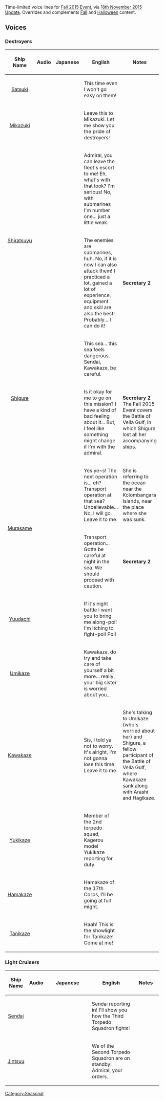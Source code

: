 Time-limited voice lines for [[Fall 2015 Event]], via [[Thread:351493|18th November 2015 Update]]. Overrides and complements [[Seasonal/Fall 2015|Fall]] and [[Seasonal/Halloween 2015|Halloween]] content.
==Voices==
{{SeasonalTOC|Satsuki|Mikazuki|Shiratsuyu|Shigure|Murasame|Yuudachi|Umikaze|Kawakaze|Yukikaze|Hamakaze|Tanikaze|Sendai|Jintsuu}}
===Destroyers===
{| class="wikitable typography-xl-optout" style="width:100%;"
!style="width:10%;"|Ship Name
!Audio
!style="width:35%;"|Japanese
!style="width:35%;"|English
!style="width:20%;"|Notes
|- id="Satsuki"
|align="center"|[[Satsuki]]
|align="center"|{{Audio|file=Satsuki Fall Event 2015.ogg}}
|{{SpanJa|今度はボクも、手加減できないよ！}}
|This time even I won't go easy on them!
|
|- id="Mikazuki"
|align="center"|[[Mikazuki]]
|align="center"|{{Audio|file=Mikazuki Fall Event 2015.ogg}}
|{{SpanJa|ここは三日月に任せて。駆逐艦の誇り、お見せします！}}
|Leave this to Mikazuki. Let me show you the pride of destroyers!
|
|- id="Shiratsuyu"
|rowspan="2" align="center"|[[Shiratsuyu]]
|align="center"|{{Audio|file=Shiratsuyu Fall Event 2015.ogg}}
|{{SpanJa|提督、船団護衛なら任せておいてよ。えっ、何その目？本当なんだから！いや、潜水艦とかは一番に…ちょっと苦手だけどさ…。}}
|Admiral, you can leave the fleet's escort to me! Eh, what's with that look? I'm serious! No, with submarines I'm number one... just a little weak.
|
|-
|align="center"|{{Audio|file=Shiratsuyu Fall Event 2015 Secretary 2.ogg}}
|{{SpanJa|敵の潜水艦な～。いや、今ならやっつけられるよ！演習もたくさんやったし、経験もいっぱい積んだし、装備も練度も一番だし！多分…。やれるよ！}}
|The enemies are submarines, huh. No, if it is now I can also attack them! I practiced a lot, gained a lot of experience, equipment and skill are also the best! Probably... I can do it!
|'''Secretary 2'''
|- id="Shigure"
|rowspan="2" align="center"|[[Shigure]]
|align="center"|{{Audio|file=Shigure Fall Event 2015.ogg}}
|{{SpanJa|この海域は…この海域は危険な感じがする。川内さん、江風、気を付けて。}}
|This sea... this sea feels dangerous. Sendai, Kawakaze, be careful.
|
|-
|align="center"|{{Audio|file=Shigure Fall Event 2015 Secretary 2.ogg}}
|{{SpanJa|この作戦…僕も一緒に行っていいかな？何か…少し嫌な予感がする。でも提督と一緒なら、何かが変わる気がするんだ。}}
|Is it okay for me to go on this mission? I have a kind of bad feeling about it... But, I feel like something might change if I'm with the admiral.
|'''Secretary 2'''<br>The Fall 2015 Event covers the Battle of Vella Gulf, in which Shigure lost all her accompanying ships.
|- id="Murasame"
|rowspan="2" align="center"|[[Murasame]]
|align="center"|{{Audio|file=Murasame Fall Event 2015.ogg}}
|{{SpanJa|はいは～い♪次の作戦は？えっ、あの海への輸送作戦？嘘ぉ…いいえ、行きます！任せて！}}
|Yes ye~s! The next operation is... eh? Transport operation at that sea? Unbelievable... No, I will go. Leave it to me.
|She is referring to the ocean near the Kolombangara Islands, near the place where she was sunk.
|-
|align="center"|{{Audio|file=Murasame Fall Event 2015 Secretary 2.ogg}}
|{{SpanJa|輸送作戦…夜の海は気を付けないと。警戒を厳として、行きましょうか。}}
|Transport operation... Gotta be careful at night in the sea. We should proceed with caution.
|'''Secretary 2'''
|- id="Yuudachi"
|align="center"|[[Yuudachi]]
|align="center"|{{Audio|file=Yuudachi Fall Event 2015.ogg}}
|{{SpanJa|夜戦なら夕立を連れってってほしいっぽい！うずうずするっぽい！ぽ～い！！}}
|If it's night battle I want you to bring me along-poi! I'm itching to fight-poi! Poi!
|
|- id="Umikaze"
|align="center"|[[Umikaze]]
|align="center"|{{Audio|file=Umikaze Fall Event 2015.ogg}}
|{{SpanJa|江風、少し自重しないと…本当に…お姉さんは心配です…。}}
|Kawakaze, do try and take care of yourself a bit more... really, your big sister is worried about you...
|
|- id="Kawakaze"
|align="center"|[[Kawakaze]]
|align="center"|{{Audio|file=Kawakaze Fall Event 2015.ogg}}
|{{SpanJa|姉貴、あんま心配すンなって。大丈夫、今度はやられはしないよ。任せとけ！}}
|Sis, I told ya not to worry. It's alright, I'm not gonna lose this time. Leave it to me.
|She's talking to Umikaze (who's worried about her) and Shigure, a fellow participant of the Battle of Vella Gulf, where Kawakaze sank along with Arashi and Hagikaze.
|- id="Yukikaze"
|align="center"|[[Yukikaze]]
|align="center"|{{Audio|file=Yukikaze Fall Event 2015.ogg}}
|{{SpanJa|第二水雷戦隊所属！陽炎型駆逐艦雪風！！}}
|Member of the 2nd torpedo squad, Kagerou model Yukikaze reporting for duty.
|
|- id="Hamakaze"
|align="center"|[[Hamakaze]]
|align="center"|{{Audio|file=Hamakaze Fall Event 2015.ogg}}
|{{SpanJa|第十七駆逐隊浜風、全力で行きます。}}
|Hamakaze of the 17th Corps, I'll be going at full might.
|
|- id="Tanikaze"
|align="center"|[[Tanikaze]]
|align="center"|{{Audio|file=Tanikaze Fall Event 2015.ogg}}
|{{SpanJa|かぁ～！この谷風の見せ場だねぇ～！よっしゃぁ！}}
|Haah! This is the showlight for Tanikaze! Come at me!
|
|}
===Light Cruisers===
{| class="wikitable typography-xl-optout" style="width:100%;"
!style="width:10%;"|Ship Name
!Audio
!style="width:35%;"|Japanese
!style="width:35%;"|English
!style="width:20%;"|Notes
|- id="Sendai"
|align="center"|[[Sendai]]
|align="center"|{{Audio|file=Sendai Fall Event 2015.ogg}}
|{{SpanJa|川内参上！三水戦の戦い、見せてあげるよ！}}
|Sendai reporting in! I'll show you how the Third Torpedo Squadron fights!
|
|- id="Jintsuu"
|align="center"|[[Jintsuu]]
|align="center"|{{Audio|file=Jintsuu Fall Event 2015.ogg}}
|{{SpanJa|私達二水戦も全艦待機しています。提督、ご命令を。}}
|We of the Second Torpedo Squadron are on standby. Admiral, your orders.
|
|}
[[Category:Seasonal]]